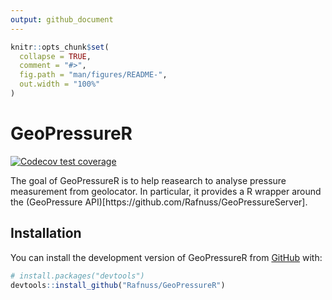 ```yaml
---
output: github_document
---
```


<!-- README.md is generated from README.Rmd. Please edit that file -->

```r
knitr::opts_chunk$set(
  collapse = TRUE,
  comment = "#>",
  fig.path = "man/figures/README-",
  out.width = "100%"
)
```

# GeoPressureR

<!-- badges: start -->
[![Codecov test coverage](https://codecov.io/gh/Rafnuss/GeoPressureR/branch/master/graph/badge.svg)](https://app.codecov.io/gh/Rafnuss/GeoPressureR?branch=master)
<!-- badges: end -->

The goal of GeoPressureR is to help reasearch to analyse pressure measurement from geolocator. In particular, it provides a R wrapper around the (GeoPressure API)[https://github.com/Rafnuss/GeoPressureServer]. 

## Installation

You can install the development version of GeoPressureR from [GitHub](https://github.com/) with:

``` r
# install.packages("devtools")
devtools::install_github("Rafnuss/GeoPressureR")
```

